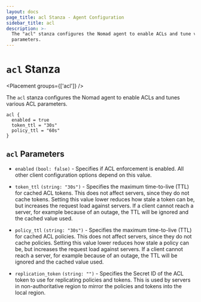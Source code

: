 ```yaml
---
layout: docs
page_title: acl Stanza - Agent Configuration
sidebar_title: acl
description: >-
  The "acl" stanza configures the Nomad agent to enable ACLs and tune various
  parameters.
---
```


# `acl` Stanza

<Placement groups={['acl']} />

The `acl` stanza configures the Nomad agent to enable ACLs and tunes various ACL parameters.

```hcl
acl {
  enabled = true
  token_ttl = "30s"
  policy_ttl = "60s"
}
```

## `acl` Parameters

- `enabled` `(bool: false)` - Specifies if ACL enforcement is enabled. All other
  client configuration options depend on this value.

- `token_ttl` `(string: "30s")` - Specifies the maximum time-to-live (TTL) for
  cached ACL tokens. This does not affect servers, since they do not cache tokens.
  Setting this value lower reduces how stale a token can be, but increases
  the request load against servers. If a client cannot reach a server, for example
  because of an outage, the TTL will be ignored and the cached value used.

- `policy_ttl` `(string: "30s")` - Specifies the maximum time-to-live (TTL) for
  cached ACL policies. This does not affect servers, since they do not cache policies.
  Setting this value lower reduces how stale a policy can be, but increases
  the request load against servers. If a client cannot reach a server, for example
  because of an outage, the TTL will be ignored and the cached value used.

- `replication_token` `(string: "")` - Specifies the Secret ID of the ACL token
  to use for replicating policies and tokens. This is used by servers in non-authoritative
  region to mirror the policies and tokens into the local region.

